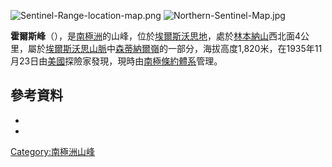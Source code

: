 [[Image:Sentinel-Range-location-map.png|thumb]]
[[Image:Northern-Sentinel-Map.jpg|thumb]]

{{Coord|77|25|S|86|43|W|source:GNIS|display=title}}

'''霍爾斯峰'''（{{lang-en|Holth Peaks}}），是[[南極洲|南極洲]]的山峰，位於[[埃爾斯沃思地|埃爾斯沃思地]]，處於[[林本納山|林本納山]]西北面4公里，屬於[[埃爾斯沃思山脈|埃爾斯沃思山脈]]中[[森蒂納爾嶺|森蒂納爾嶺]]的一部分，海拔高度1,820米，在1935年11月23日由[[美國|美國]]探險家發現，現時由[[南極條約體系|南極條約體系]]管理。

==參考資料==
*{{cite gnis | type = antarid | id = 6930| name = Holth Peaks | accessdate = 2012-06-22}}
*{{usgs-gazetteer|id=6930}}

{{DEFAULTSORT:Holth Peaks}}
[[Category:南極洲山峰|Category:南極洲山峰]]


{{EllsworthLand-geo-stub}}